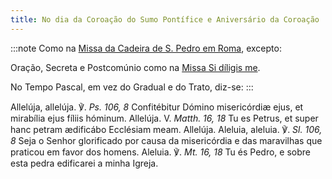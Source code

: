 ```yaml
---
title: No dia da Coroação do Sumo Pontífice e Aniversário da Coroação
---
```


:::note
Como na [Missa da Cadeira de S. Pedro em Roma](/missal/santos/02-22), excepto:

Oração, Secreta e Postcomúnio como na [Missa Si díligis me](/missal/comum/sumospontifices).

No Tempo Pascal, em vez do Gradual e do Trato, diz-se:
:::

<div class="grid grid-cols-2 gap-5">
  <span class="text-justify">
    Allelúja, allelúja. ℣. <em>Ps. 106, 8</em> Confitébitur Dómino misericórdiæ
    ejus, et mirabília ejus fíliis hóminum. Allelúja. V.
    <em>Matth. 16, 18</em> Tu es Petrus, et super hanc petram ædificábo Ecclésiam
    meam. Allelúja.
  </span>
  <span class="text-justify">
    Aleluia, aleluia. ℣. <em>Sl. 106, 8</em> Seja o Senhor glorificado por causa
    da misericórdia e das maravilhas que praticou em favor dos homens. Aleluia.
    ℣. <em>Mt. 16, 18</em> Tu és Pedro, e sobre esta pedra edificarei a minha
    Igreja.
  </span>
</div>
